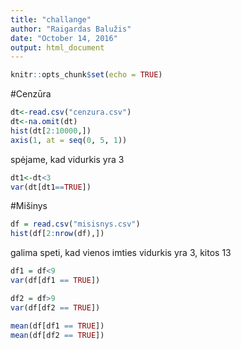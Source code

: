 ```yaml
---
title: "challange"
author: "Raigardas Balužis"
date: "October 14, 2016"
output: html_document
---
```


```r
knitr::opts_chunk$set(echo = TRUE)
```
#Cenzūra
```r
dt<-read.csv("cenzura.csv")
dt<-na.omit(dt)
hist(dt[2:10000,])
axis(1, at = seq(0, 5, 1))
```
spėjame, kad vidurkis yra 3
```r
dt1<-dt<3
var(dt[dt1==TRUE])
```





#Mišinys
```r
df = read.csv("misisnys.csv")
hist(df[2:nrow(df),])
```
galima speti, kad vienos imties vidurkis yra 3, kitos 13
```r
df1 = df<9
var(df[df1 == TRUE])

df2 = df>9
var(df[df2 == TRUE])

mean(df[df1 == TRUE])
mean(df[df2 == TRUE])
```

